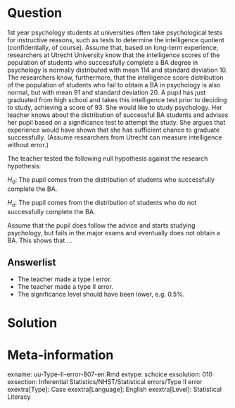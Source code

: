 Question
========
  
1st year psychology students at universities often take psychological tests for instructive reasons, such as tests to determine the intelligence quotient (confidentially, of course). Assume that, based on long-term experience, researchers at Utrecht University know that the intelligence scores of the population of students who successfully complete a BA degree in psychology is normally distributed with mean 114 and standard deviation 10. The researchers know, furthermore, that the intelligence score distribution of the population of students who fail to obtain a BA in psychology is also normal, but with mean 91 and standard deviation 20. A pupil has just graduated from high school and takes this intelligence test prior to deciding to study, achieving a score of 93. She would like to study psychology. Her teacher knows about the distribution of successful BA students and advises her pupil based on a significance test to attempt the study. She argues that experience would have shown that she has sufficient chance to graduate successfully. (Assume researchers from Utrecht can measure intelligence without error.)

The teacher tested the following null hypothesis against the research hypothesis:

$H_0$: The pupil comes from the distribution of students who successfully complete the BA.

$H_a$: The pupil comes from the distribution of students who do not successfully complete the BA.


Assume that the pupil does follow the advice and starts studying psychology, but fails in the major exams and eventually does not obtain a BA. This shows that …

  
Answerlist
----------
* The teacher made a type I error.
* The teacher made a type II error.
* The significance level should have been lower, e.g. 0.5%.


Solution
========
  


Meta-information
================
exname: uu-Type-II-error-807-en.Rmd
extype: schoice
exsolution: 010
exsection: Inferential Statistics/NHST/Statistical errors/Type II error
exextra[Type]: Case
exextra[Language]: English
exextra[Level]: Statistical Literacy
